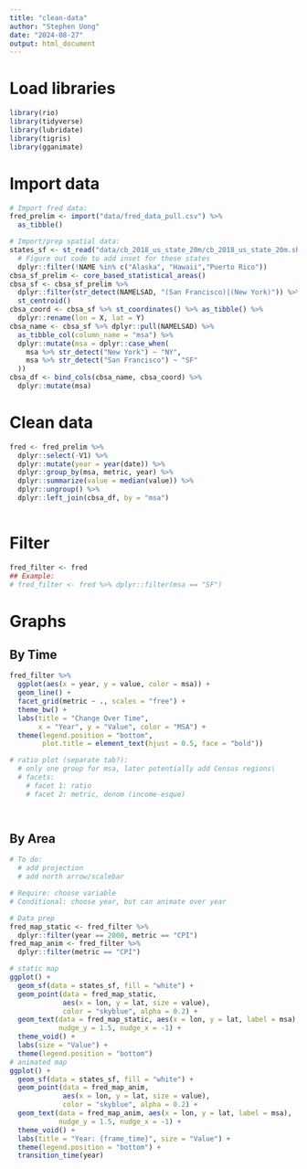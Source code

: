 ```yaml
---
title: "clean-data"
author: "Stephen Uong"
date: "2024-08-27"
output: html_document
---
```

# Load libraries
```r
library(rio)
library(tidyverse)
library(lubridate)
library(tigris)
library(gganimate)
```

# Import data
```r
# Import fred data:
fred_prelim <- import("data/fred_data_pull.csv") %>% 
  as_tibble()

# Import/prep spatial data:
states_sf <- st_read("data/cb_2018_us_state_20m/cb_2018_us_state_20m.shp") %>% 
  # Figure out code to add inset for these states
  dplyr::filter(!NAME %in% c("Alaska", "Hawaii","Puerto Rico")) 
cbsa_sf_prelim <- core_based_statistical_areas()
cbsa_sf <- cbsa_sf_prelim %>% 
  dplyr::filter(str_detect(NAMELSAD, "(San Francisco)|(New York)")) %>% 
  st_centroid() 
cbsa_coord <- cbsa_sf %>% st_coordinates() %>% as_tibble() %>% 
  dplyr::rename(lon = X, lat = Y)
cbsa_name <- cbsa_sf %>% dplyr::pull(NAMELSAD) %>% 
  as_tibble_col(column_name = "msa") %>% 
  dplyr::mutate(msa = dplyr::case_when(
    msa %>% str_detect("New York") ~ "NY",
    msa %>% str_detect("San Francisco") ~ "SF"
  ))
cbsa_df <- bind_cols(cbsa_name, cbsa_coord) %>% 
  dplyr::mutate(msa)

```

# Clean data
```r
fred <- fred_prelim %>% 
  dplyr::select(-V1) %>% 
  dplyr::mutate(year = year(date)) %>% 
  dplyr::group_by(msa, metric, year) %>% 
  dplyr::summarize(value = median(value)) %>% 
  dplyr::ungroup() %>% 
  dplyr::left_join(cbsa_df, by = "msa")
  
```

# Filter
```r
fred_filter <- fred
## Example:
# fred_filter <- fred %>% dplyr::filter(msa == "SF")
```


# Graphs
## By Time
```r
fred_filter %>% 
  ggplot(aes(x = year, y = value, color = msa)) +
  geom_line() +
  facet_grid(metric ~ ., scales = "free") +
  theme_bw() +
  labs(title = "Change Over Time", 
       x = "Year", y = "Value", color = "MSA") +
  theme(legend.position = "bottom",
        plot.title = element_text(hjust = 0.5, face = "bold"))

# ratio plot (separate tab?):
  # only one group for msa, later potentially add Census regions\
  # facets: 
    # facet 1: ratio
    # facet 2: metric, denom (income-esque)




```

## By Area
```r
# To do:
  # add projection
  # add north arrow/scalebar

# Require: choose variable
# Conditional: choose year, but can animate over year

# Data prep
fred_map_static <- fred_filter %>% 
  dplyr::filter(year == 2000, metric == "CPI")
fred_map_anim <- fred_filter %>% 
  dplyr::filter(metric == "CPI")

# static map
ggplot() +
  geom_sf(data = states_sf, fill = "white") +
  geom_point(data = fred_map_static,
             aes(x = lon, y = lat, size = value),
             color = "skyblue", alpha = 0.2) +
  geom_text(data = fred_map_static, aes(x = lon, y = lat, label = msa),
            nudge_y = 1.5, nudge_x = -1) +
  theme_void() +
  labs(size = "Value") +
  theme(legend.position = "bottom")
# animated map
ggplot() +
  geom_sf(data = states_sf, fill = "white") +
  geom_point(data = fred_map_anim,
             aes(x = lon, y = lat, size = value),
             color = "skyblue", alpha = 0.2) +
  geom_text(data = fred_map_anim, aes(x = lon, y = lat, label = msa),
            nudge_y = 1.5, nudge_x = -1) +
  theme_void() +
  labs(title = "Year: {frame_time}", size = "Value") +
  theme(legend.position = "bottom") +
  transition_time(year)

```

